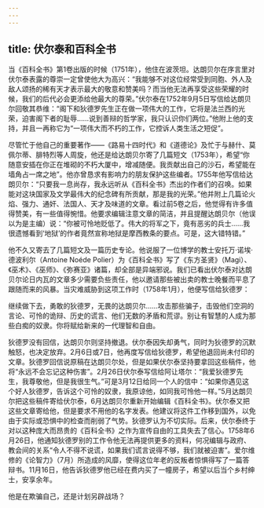 ```yaml
---
---
---
```

title: 伏尔泰和百科全书
---




当《百科全书》第1卷出版的时候（1751年），他住在波茨坦。达朗贝尔在序言里对伏尔泰表露的尊崇一定曾使他大为高兴：“我能够不对这位经常受到同胞、外人及敌人颂扬的稀有天才表示最大的敬意和赞美吗？而当他无法再享受这些荣耀的时候，我们的后代必会更添给他最大的尊荣。”伏尔泰在1752年9月5日写信给达朗贝尔回敬其恭维：“阁下和狄德罗先生正在做一项伟大的工作，它将是法兰西的光荣，迫害阁下者的耻辱……说到善辩的哲学家，我只认识你们两位。”他附上他的支持，并且一再称它为“一项伟大而不朽的工作，它控诉人类生活之短促”。

尽管忙于他自己的重要著作——《路易十四时代》和《道德论》及忙于与赫什、莫佩尔蒂、腓特烈等人周旋，他还是给达朗贝尔寄了几篇短文（1753年），希望“你随意安插在你正在堆砌的不朽大厦中，增减随便。我贡献出自己的沙石，希望能在墙角占一席之地”。他亦曾恳求有影响力的朋友保护这些编者。1755年他写信给达朗贝尔：“只要我一息尚存，我永远听从《百科全书》杰出的作者们的召唤。如果能对这块国家及文学最伟大的纪念碑有所贡献，那是我的光荣。”他并附上几篇论火焰、强力、通奸、法国人、天才及味道的文章。看过前5卷之后，他觉得有许多值得赞美，有一些值得惋惜。他要求编辑注意文章的简洁，并且提醒达朗贝尔（他误以为是主编）说：“你被可怜地贬低了。伟大的将军之下，竟有恶劣的兵士……我很遗憾看到‘地狱’的作者竟然宣称地狱是摩西教条的要点。可是，这大错特错。”

他不久又寄去了几篇短文及一篇历史专论。他说服了一位博学的教士安托万·诺埃·德波利尔（Antoine Noéde Polier）为《百科全书》写了《东方圣贤》（Magi）、《巫术》、《巫师》、《弥赛亚》诸篇，却全部是异端邪说。我们已看出伏尔泰对达朗贝尔论日内瓦的文章多少需要负些责任，他以邀请那些被出卖的教士晚餐而平息了跟随而来的风暴。当灾难威胁到这项工作时（1758年1月），他便写信给狄德罗：

继续做下去，勇敢的狄德罗，无畏的达朗贝尔……攻击那些骗子，击毁他们空洞的言论、可怜的诡辩、历史的谎言、他们无数的矛盾和荒谬。别让有智慧的人成为那些白痴的奴隶。你将赋给新来的一代理智和自由。

狄德罗没有回信，达朗贝尔则坚持撤退。伏尔泰因失却勇气，同时为狄德罗的沉默触怒，也决定放弃。2月6日或7日，他再度写信给狄德罗，希望他退回尚未付印的文章。狄德罗回信说原稿在达朗贝尔处，但是如果伏尔泰坚持要拿回这些稿件，他将“永远不会忘记这种伤害”。2月26日伏尔泰写信给阿让塔尔：“我爱狄德罗先生，我尊敬他，但是我很生气。”可是3月12日给同一个人的信中：“如果你遇见这个好人狄德罗，告诉这个可怜的奴隶，我原谅他，如同我可怜他一样。”5月达朗贝尔把这些稿件寄给伏尔泰，6月达朗贝尔重新开始编辑《百科全书》。伏尔泰又把这些文章寄给他，但是要求不用他的名字发表。他建议将这件工作移到国外，以免由于实际或恐惧中的检查而削弱了气势。狄德罗认为不切实际。后来，伏尔泰终于对以这种庞大而昂贵的《百科全书》之作为宣传自由的工具失去了信心。1758年6月26日，他通知狄德罗别的工作令他无法再提供更多的资料，何况编辑与政府、教会间的关系“令人不得不说谎，如果我们谎言说得不够，我们就被迫害”。爱尔维修的《论智力》（7月）所造成的风靡，使得这位年老的反叛者惊惧得写了一篇答辩书。11月16日，他告诉狄德罗他已经在费内买了一幢房子，希望以后当个乡村绅士，安享余年。

他是在欺骗自己，还是计划另辟战场？